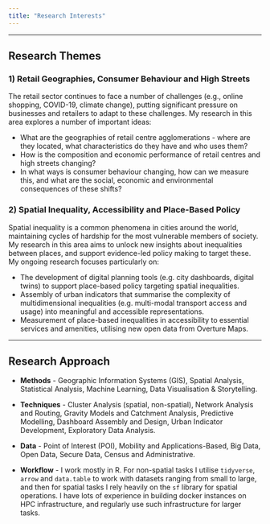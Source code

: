 ```yaml
---
title: "Research Interests"
---
```


------------------------------------------------------------------------

## Research Themes

### 1) Retail Geographies, Consumer Behaviour and High Streets

The retail sector continues to face a number of challenges (e.g., online shopping, COVID-19, climate change), putting significant pressure on businesses and retailers to adapt to these challenges. My research in this area explores a number of important ideas:

-   What are the geographies of retail centre agglomerations - where are they located, what characteristics do they have and who uses them?
-   How is the composition and economic performance of retail centres and high streets changing?
-   In what ways is consumer behaviour changing, how can we measure this, and what are the social, economic and environmental consequences of these shifts?

### 2) Spatial Inequality, Accessibility and Place-Based Policy

Spatial inequality is a common phenomena in cities around the world, maintaining cycles of hardship for the most vulnerable members of society. My research in this area aims to unlock new insights about inequalities between places, and support evidence-led policy making to target these. My ongoing research focuses particularly on:

-   The development of digital planning tools (e.g. city dashboards, digital twins) to support place-based policy targeting spatial inequalities.
-   Assembly of urban indicators that summarise the complexity of multidimensional inequalities (e.g. multi-modal transport access and usage) into meaningful and accessible representations.
-   Measurement of place-based inequalities in accessibility to essential services and amenities, utilising new open data from Overture Maps.

------------------------------------------------------------------------

## Research Approach

-   **Methods** - Geographic Information Systems (GIS), Spatial Analysis, Statistical Analysis, Machine Learning, Data Visualisation & Storytelling.

-   **Techniques** - Cluster Analysis (spatial, non-spatial), Network Analysis and Routing, Gravity Models and Catchment Analysis, Predictive Modelling, Dashboard Assembly and Design, Urban Indicator Development, Exploratory Data Analysis.

-   **Data** - Point of Interest (POI), Mobility and Applications-Based, Big Data, Open Data, Secure Data, Census and Administrative.

-   **Workflow** - I work mostly in R. For non-spatial tasks I utilise `tidyverse`, `arrow` and `data.table` to work with datasets ranging from small to large, and then for spatial tasks I rely heavily on the `sf` library for spatial operations. I have lots of experience in building docker instances on HPC infrastructure, and regularly use such infrastructure for larger tasks.

